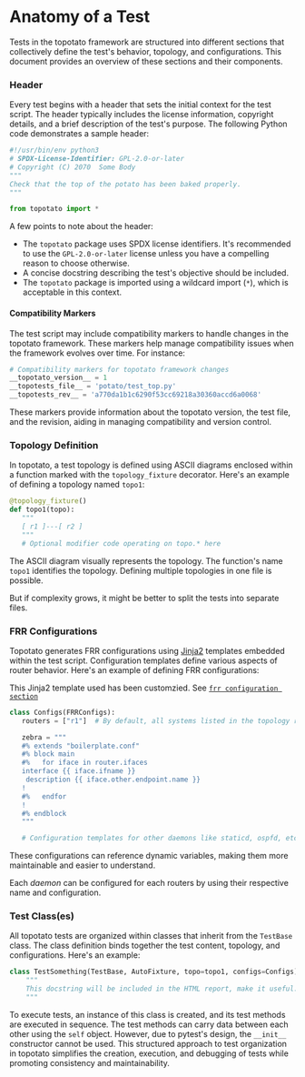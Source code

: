 # Anatomy of a Test

Tests in the topotato framework are structured into different sections that collectively define the test's behavior, topology, and configurations. This document provides an overview of these sections and their components.


### Header

Every test begins with a header that sets the initial context for the test script. The header typically includes the license information, copyright details, and a brief description of the test's purpose. The following Python code demonstrates a sample header:

```python
#!/usr/bin/env python3
# SPDX-License-Identifier: GPL-2.0-or-later
# Copyright (C) 2070  Some Body
"""
Check that the top of the potato has been baked properly.
"""

from topotato import *
```

A few points to note about the header:

- The `topotato` package uses SPDX license identifiers. It's recommended to use the `GPL-2.0-or-later` license unless you have a compelling reason to choose otherwise.
- A concise docstring describing the test's objective should be included.
- The `topotato` package is imported using a wildcard import (`*`), which is acceptable in this context.

#### Compatibility Markers

The test script may include compatibility markers to handle changes in the topotato framework. These markers help manage compatibility issues when the framework evolves over time. For instance:

```python
# Compatibility markers for topotato framework changes
__topotato_version__ = 1
__topotests_file__ = 'potato/test_top.py'
__topotests_rev__ = 'a770da1b1c6290f53cc69218a30360accd6a0068'
```

These markers provide information about the topotato version, the test file, and the revision, aiding in managing compatibility and version control.

</hr>

### Topology Definition

In topotato, a test topology is defined using ASCII diagrams enclosed within a function marked with the `topology_fixture` decorator. Here's an example of defining a topology named `topo1`:

```python
@topology_fixture()
def topo1(topo):
   """
   [ r1 ]---[ r2 ]
   """
   # Optional modifier code operating on topo.* here
```

The ASCII diagram visually represents the topology. The function's name `topo1` identifies the topology. Defining multiple topologies in one file is possible.

<Info>But if complexity grows, it might be better to split the tests into separate files.</Info>

</hr>

### FRR Configurations

Topotato generates FRR configurations using [Jinja2](https://palletsprojects.com/p/jinja/) templates embedded within the test script. Configuration templates define various aspects of router behavior. Here's an example of defining FRR configurations:

<Warning>This Jinja2 template used has been customzied. See [`frr configuration section`](/anatomy/frr-config)</Warning>

```python
class Configs(FRRConfigs):
   routers = ["r1"]  # By default, all systems listed in the topology run FRR

   zebra = """ 
   #% extends "boilerplate.conf"
   #% block main
   #%   for iface in router.ifaces
   interface {{ iface.ifname }}
    description {{ iface.other.endpoint.name }}
   !
   #%   endfor
   !
   #% endblock
   """

   # Configuration templates for other daemons like staticd, ospfd, etc.
```

These configurations can reference dynamic variables, making them more maintainable and easier to understand.

Each *daemon* can be configured for each routers by using their respective name and configuration. 

</hr>

### Test Class(es)

All topotato tests are organized within classes that inherit from the `TestBase` class. The class definition binds together the test content, topology, and configurations. Here's an example:

```python
class TestSomething(TestBase, AutoFixture, topo=topo1, configs=Configs):
    """
    This docstring will be included in the HTML report, make it useful.
    """
```

To execute tests, an instance of this class is created, and its test methods are executed in sequence. The test methods can carry data between each other using the `self` object.
<Warning>However, due to pytest's design, the `__init__` constructor cannot be used.</Warning>
This structured approach to test organization in topotato simplifies the creation, execution, and debugging of tests while promoting consistency and maintainability.
